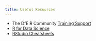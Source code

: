 ```yaml
---
title: Useful Resources
---
```


-   The DfE R Community [Training Support](https://teams.microsoft.com/l/channel/19%3a1c926bdbecf94b8b8d7e303670f98bc2%40thread.skype/Training%2520Support?groupId=b95c605d-8fbc-4e4d-9a76-2f7d1c55e70a&tenantId=fad277c9-c60a-4da1-b5f3-b3b8b34a82f9)
-   [R for Data Science](https://r4ds.had.co.nz/)
-   [RStudio Cheatsheets](https://www.rstudio.com/resources/cheatsheets/#)
